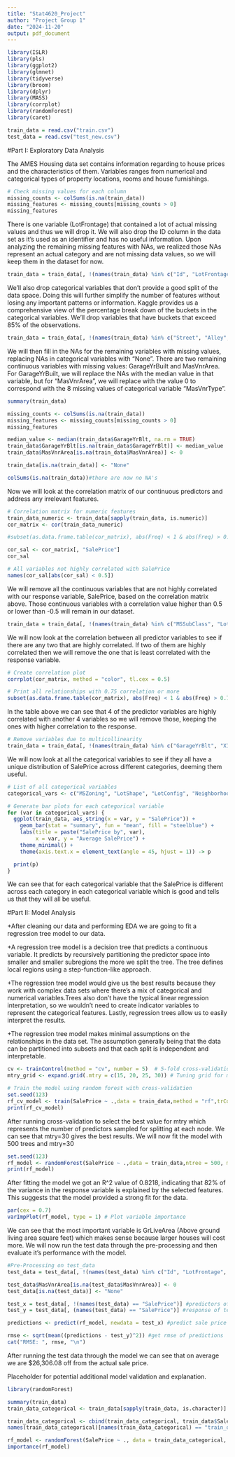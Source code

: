 ---
title: "Stat4620_Project"
author: "Project Group 1"
date: "2024-11-20"
output: pdf_document
---

```{r}
library(ISLR)
library(pls)
library(ggplot2)
library(glmnet)
library(tidyverse)
library(broom)
library(dplyr)
library(MASS)
library(corrplot)
library(randomForest)
library(caret)

train_data = read.csv("train.csv")
test_data = read.csv("test_new.csv")
```


#Part I: Exploratory Data Analysis

The AMES Housing data set contains information regarding to house prices and the characteristics of them. Variables ranges from numerical and categorical types of property locations, rooms and house furnishings.

```{r}
# Check missing values for each column
missing_counts <- colSums(is.na(train_data))
missing_features <- missing_counts[missing_counts > 0]
missing_features
```

There is one variable (LotFrontage) that contained a lot of actual missing values and thus we will drop it. We will also drop the ID column in the data set as it's used as an identifier and has no useful information. Upon analyzing the remaining missing features with NAs, we realized those NAs represent an actual category and are not missing data values, so we will keep them in the dataset for now.

```{r}
train_data = train_data[, !(names(train_data) %in% c("Id", "LotFrontage"))]
```

We'll also drop categorical variables that don't provide a good split of the data space. Doing this will further simplify the number of features without losing any important patterns or information. Kaggle provides us a comprehensive view of the percentage break down of the buckets in the categorical variables. We'll drop variables that have buckets that exceed 85% of the observations.

```{r}
train_data = train_data[, !(names(train_data) %in% c("Street", "Alley", "PoolQC", "MiscFeature", "LandContour", "Utilities", "LandSlope","Condition1","Condition2","RoofMatl","ExterCond","BsmtCond","BsmtFinType2","Heating","CentralAir","Electrical","Functional","GarageQual","GarageCond","PavedDrive", "SaleType"))]
```

We will then fill in the NAs for the remaining variables with missing values, replacing NAs in categorical variables with "None". There are two remaining continuous variables with missing values: GarageYrBuilt and MasVnrArea. For GarageYrBuilt, we will replace the NAs with the median value in that variable, but for "MasVnrArea", we will replace with the value 0 to correspond with the 8 missing values of categorical variable "MasVnrType". 

```{r}
summary(train_data)

missing_counts <- colSums(is.na(train_data))
missing_features <- missing_counts[missing_counts > 0]
missing_features

median_value <- median(train_data$GarageYrBlt, na.rm = TRUE)
train_data$GarageYrBlt[is.na(train_data$GarageYrBlt)] <- median_value
train_data$MasVnrArea[is.na(train_data$MasVnrArea)] <- 0

train_data[is.na(train_data)] <- "None"

colSums(is.na(train_data))#there are now no NA's
```

Now we will look at the correlation matrix of our continuous predictors and address any irrelevant features.

```{r}
# Correlation matrix for numeric features
train_data_numeric <- train_data[sapply(train_data, is.numeric)]
cor_matrix <- cor(train_data_numeric)

#subset(as.data.frame.table(cor_matrix), abs(Freq) < 1 & abs(Freq) > 0.75)

cor_sal <- cor_matrix[, "SalePrice"]
cor_sal

# All variables not highly correlated with SalePrice
names(cor_sal[abs(cor_sal) < 0.5])
```

We will remove all the continuous variables that are not highly correlated with our response variable, SalePrice, based on the correlation matrix above. Those continuous variables with a correlation value higher than 0.5 or lower than -0.5 will remain in our dataset.

```{r}
train_data = train_data[, !(names(train_data) %in% c("MSSubClass", "LotArea", "OverallCond", "BsmtFinSF1", "BsmtFinSF2", "BsmtUnfSF", "X2ndFlrSF", "LowQualFinSF", "BsmtFullBath", "BsmtHalfBath", "HalfBath", "BedroomAbvGr", "KitchenAbvGr", "Fireplaces", "WoodDeckSF", "OpenPorchSF", "EnclosedPorch", "X3SsnPorch", "ScreenPorch", "PoolArea", "MiscVal", "MoSold", "YrSold"))]
```

We will now look at the correlation between all predictor variables to see if there are any two that are highly correlated. If two of them are highly correlated then we will remove the one that is least correlated with the response variable.

```{r}
# Create correlation plot
corrplot(cor_matrix, method = "color", tl.cex = 0.5)

# Print all relationships with 0.75 correlation or more
subset(as.data.frame.table(cor_matrix), abs(Freq) < 1 & abs(Freq) > 0.75)
```

In the table above we can see that 4 of the predictor variables are highly correlated with another 4 variables so we will remove those, keeping the ones with higher correlation to the response.

```{r}
# Remove variables due to multicollinearity
train_data = train_data[, !(names(train_data) %in% c("GarageYrBlt", "X1stFlrSF", "TotRmsAbvGrd", "GarageArea"))]
```

We will now look at all the categorical variables to see if they all have a unique distribution of SalePrice across different categories, deeming them useful.

```{r}
# List of all categorical variables
categorical_vars <- c("MSZoning", "LotShape", "LotConfig", "Neighborhood", "BldgType", "HouseStyle", "RoofStyle", "Exterior1st", "Exterior2nd", "MasVnrType", "ExterQual", "Foundation","BsmtQual","BsmtExposure","BsmtFinType1","HeatingQC", "KitchenQual","FireplaceQu", "GarageType","GarageFinish", "Fence", "SaleCondition")

# Generate bar plots for each categorical variable
for (var in categorical_vars) {
  ggplot(train_data, aes_string(x = var, y = "SalePrice")) +
    geom_bar(stat = "summary", fun = "mean", fill = "steelblue") +
    labs(title = paste("SalePrice by", var),
         x = var, y = "Average SalePrice") +
    theme_minimal() +
    theme(axis.text.x = element_text(angle = 45, hjust = 1)) -> p

  print(p)
}
```

We can see that for each categorical variable that the SalePrice is different across each category in each categorical variable which is good and tells us that they will all be useful. 

#Part II: Model Analysis

+After cleaning our data and performing EDA we are going to fit a regression tree model to our data.

+A regression tree model is a decision tree that predicts a continuous variable. It predicts by recursively partitioning the predictor space into smaller and smaller subregions the more we split the tree. The tree defines local regions using a step-function-like approach.

+The regression tree model would give us the best results because they work with complex data sets where there's a mix of categorical and numerical variables.Trees also don't have the typical linear regression interpretation, so we wouldn't need to create indicator variables to represent the categorical features. Lastly, regression trees allow us to easily interpret the results.

+The regression tree model makes minimal assumptions on the relationships in the data set. The assumption generally being that the data can be partitioned into subsets and that each split is independent and interpretable. 

```{r}
cv <- trainControl(method = "cv", number = 5)  # 5-fold cross-validation
mtry_grid <- expand.grid(.mtry = c(15, 20, 25, 30)) # Tuning grid for mtry

# Train the model using random forest with cross-validation
set.seed(123)
rf_cv_model <- train(SalePrice ~ .,data = train_data,method = "rf",trControl = cv,tuneGrid = mtry_grid,ntree = 500)
print(rf_cv_model)
```

After running cross-validation to select the best value for mtry which represents the number of predictors sampled for splitting at each node. We can see that mtry=30 gives the best results. We will now fit the model with 500 trees and mtry=30

```{r}
set.seed(123)
rf_model <- randomForest(SalePrice ~ .,data = train_data,ntree = 500, mtry = 30, importance = TRUE)
print(rf_model)
```

After fitting the model we got an R^2 value of 0.8218, indicating that 82% of the variance in the response variable is explained by the selected features. This suggests that the model provided a strong fit for the data.

```{r}
par(cex = 0.7)
varImpPlot(rf_model, type = 1) # Plot variable importance
```

We can see that the most important variable is GrLiveArea (Above ground living area square feet) which makes sense because larger houses will cost more. We will now run the test data through the pre-processing and then evaluate it's performance with the model.

```{r}
#Pre-Processing on test_data
test_data = test_data[, !(names(test_data) %in% c("Id", "LotFrontage", "Street", "Alley", "PoolQC", "MiscFeature", "LandContour", "Utilities", "LandSlope","Condition1","Condition2","RoofMatl","ExterCond","BsmtCond","BsmtFinType2","Heating","CentralAir","Electrical","Functional","GarageQual","GarageCond","PavedDrive", "SaleType", "GarageYrBlt", "X1stFlrSF", "TotRmsAbvGrd", "GarageArea", "MSSubClass", "LotArea", "OverallCond", "BsmtFinSF1", "BsmtFinSF2", "BsmtUnfSF", "X2ndFlrSF", "LowQualFinSF", "BsmtFullBath", "BsmtHalfBath", "HalfBath", "BedroomAbvGr", "KitchenAbvGr", "Fireplaces", "WoodDeckSF", "OpenPorchSF", "EnclosedPorch", "X3SsnPorch", "ScreenPorch", "PoolArea", "MiscVal", "MoSold", "YrSold"))]

test_data$MasVnrArea[is.na(test_data$MasVnrArea)] <- 0
test_data[is.na(test_data)] <- "None"
```

```{r}
test_x = test_data[, !(names(test_data) == "SalePrice")] #predictors of test data
test_y = test_data[, (names(test_data) == "SalePrice")] #response of test data

predictions <- predict(rf_model, newdata = test_x) #predict sale price on test data

rmse <- sqrt(mean((predictions - test_y)^2)) #get rmse of predictions
cat("RMSE: ", rmse, "\n")
```

After running the test data through the model we can see that on average we are $26,306.08 off from the actual sale price.


Placeholder for potential additional model validation and explanation.

```{r}
library(randomForest)

summary(train_data)
train_data_categorical <- train_data[sapply(train_data, is.character)]

train_data_categorical <- cbind(train_data_categorical, train_data$SalePrice)
names(train_data_categorical)[names(train_data_categorical) == "train_data$SalePrice"] <- "SalePrice"

rf_model <- randomForest(SalePrice ~ ., data = train_data_categorical, ntree = 100)
importance(rf_model)
```